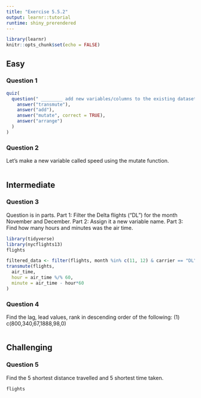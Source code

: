 ```yaml
---
title: "Exercise 5.5.2"
output: learnr::tutorial
runtime: shiny_prerendered
---
```


```r
library(learnr)
knitr::opts_chunk$set(echo = FALSE)
```


## Easy

### Question 1 

```r
quiz(
  question(" ________ add new variables/columns to the existing dataset or transform existing variables.",
    answer("transmute"),
    answer("add"),
    answer("mutate", correct = TRUE),
    answer("arrange")
  )
)
```

### Question 2
Let's make a new variable called speed using the mutate function.
```r

```

## Intermediate

### Question 3

Question is in parts.
Part 1: Filter the Delta flights ("DL") for the month November and December.
Part 2: Assign it a new variable name.
Part 3: Find how many hours and minutes was the air time.

```r
library(tidyverse)
library(nycflights13)
flights

```

```r
filtered_data <- filter(flights, month %in% c(11, 12) & carrier == "DL")
transmute(flights,
  air_time,
  hour = air_time %/% 60,
  minute = air_time - hour*60
)
```

### Question 4

Find the lag, lead values, rank in descending order of the following: (1) c(800,340,67,1888,98,0)
```r


```



## Challenging

### Question 5

Find the 5 shortest distance travelled and 5 shortest time taken.

```r
flights

```